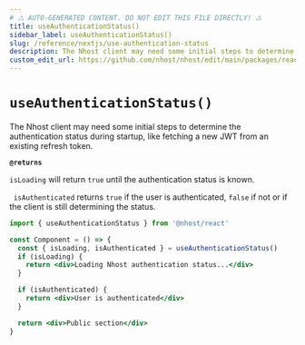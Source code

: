 ```yaml
---
# ⚠️ AUTO-GENERATED CONTENT. DO NOT EDIT THIS FILE DIRECTLY! ⚠️
title: useAuthenticationStatus()
sidebar_label: useAuthenticationStatus()
slug: /reference/nextjs/use-authentication-status
description: The Nhost client may need some initial steps to determine the authentication status during startup, like fetching a new JWT from an existing refresh token.
custom_edit_url: https://github.com/nhost/nhost/edit/main/packages/react/src/hooks/common.ts#L65
---
```


# `useAuthenticationStatus()`

The Nhost client may need some initial steps to determine the authentication status during startup, like fetching a new JWT from an existing refresh token.

**`@returns`**

`isLoading` will return `true` until the authentication status is known.

` isAuthenticated` returns `true` if the user is authenticated, `false` if not or if the client is still determining the status.

```jsx
import { useAuthenticationStatus } from '@nhost/react'

const Component = () => {
  const { isLoading, isAuthenticated } = useAuthenticationStatus()
  if (isLoading) {
    return <div>Loading Nhost authentication status...</div>
  }

  if (isAuthenticated) {
    return <div>User is authenticated</div>
  }

  return <div>Public section</div>
}
```
